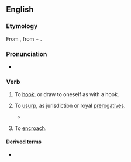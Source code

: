 ==English==

===Etymology===
From {{der|en|fro|acrochier||to hook in}}, from {{m|fro|a}} + {{m|fro|croche|t=hook}}.

===Pronunciation===
* {{a|RP}} {{IPA|en|/əˈkɹəʊtʃ/}}

===Verb===
{{en-verb|es}}

# {{lb|en|transitive}} To [[hook]], or draw to oneself as with a hook.
# {{lb|en|transitive}} To [[usurp]], as jurisdiction or royal [[prerogatives]].
#* {{quote-book|en|passage=They had attempted to '''accroach''' to themselves royal power.|author=Stubbs}}
# {{lb|en|intransitive}} To [[encroach]].

====Derived terms====
* {{l|en|accroachement}}